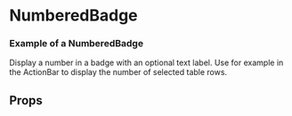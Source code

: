 

<Meta title="Atoms/NumberedBadge" component={NumberedBadge} />

# NumberedBadge

### Example of a NumberedBadge

Display a number in a badge with an optional text label. Use for example in the ActionBar to display the number of selected table rows.

<Canvas>
    <Story name="NumberedBadge">
        <NumberedBadge label="Geselecteerd" value={1} labelColor="#000" />
    </Story>
</Canvas>

## Props

<ArgsTable of={NumberedBadge} />
